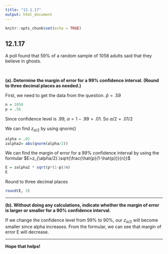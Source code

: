 ```yaml
---
title: "12.1.17"
output: html_document
---
```


```r
knitr::opts_chunk$set(echo = TRUE)
```

## 12.1.17

A poll found that 59% of a random sample of 1058 adults said that they believe in ghosts.

<br/>

**(a). Determine the margin of error for a​ 99% confidence interval. (Round to three decimal places as​ needed.)**

First, we need to get the data from the question. $\hat{p} = .59$
```r
n = 1058
p = .56
```

Since confidence level is .99, $\alpha = 1 - .99 = .01$. So $\alpha/2=.01/2$

We can find $z_{\alpha/2}$ by using qnorm()
```r
alpha = .01
zalpha2= abs(qnorm(alpha/2))
```
We can find the margin of error for a​ 99% confidence interval by using the formular $E=z_{\alpha/2}.\sqrt{\frac{\hat{p}(1-\hat{p})}{n}}$
```r
E = zalpha2 * sqrt(p*(1-p)/n)
E
```
Round to three decimal places
```r
round(E, 3)
```
<hr />

**(b). Without doing any​ calculations, indicate whether the margin of error is larger or smaller for a​ 90% confidence interval.**

If we change the confidence level from 99% to 90%, our $z_{\alpha/2}$ will become smaller since alpha increases. From the formular, we can see that margin of error E will decrease.
<hr/>
**Hope that helps!**
